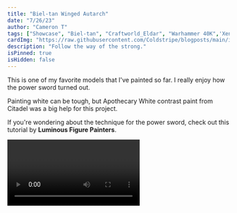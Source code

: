 ```yaml
---
title: "Biel-tan Winged Autarch"
date: "7/26/23"
author: "Cameron T"
tags: ["Showcase", "Biel-tan", "Craftworld_Eldar", "Warhammer 40K",'Xenos']
cardImg: "https://raw.githubusercontent.com/Coldstripe/blogposts/main/images/Craftworlds/autarch-collage.jpg"
description: "Follow the way of the strong."
isPinned: true
isHidden: false
---
```


This is one of my favorite models that I've painted so far. I really enjoy how the power sword turned out.

Painting white can be tough, but Apothecary White contrast paint from Citadel was a big help for this project.

If you're wondering about the technique for the power sword, check out this tutorial by **Luminous Figure Painters**.

<Video id="dJig1zW3TfI" />